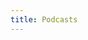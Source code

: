 ```yaml
---
title: Podcasts
---
```



<!--
  If you're looking to add content to our Podcasts page,
  Go to ../../_data/podcasts.json and add your podcast.
-->

<PodcastsList />
